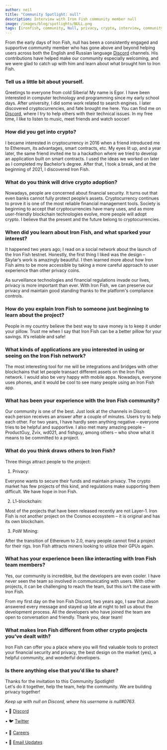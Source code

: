 ```yaml
---
author: neil
title: "Community Spotlight: null"
description: Interview with Iron Fish community member null
image: /images/blog/spotlights/NULL.png
tags: [ironfish, community, Null, privacy, crypto, interview, community-highlight]
---
```


From the early days of Iron Fish, null has been a consistently engaged and supportive community member who has gone above and beyond helping users across both the English and Russian language [Discord](https://discord.com/invite/EkQkEcm8DH) channels. His contributions have helped make our community especially welcoming, and we were glad to catch up with him and learn about what brought him to Iron Fish.

### Tell us a little bit about yourself.

Greetings to everyone from cold Siberia! My name is Egor. I have been interested in computer technology and programming since my early school days. After university, I did some work related to search engines. I later discovered cryptocurrencies, and fate brought me here. You can find me on [Discord](https://discord.ironfish.network/), where I try to help others with their technical issues. In my free time, I like to listen to music, meet friends and watch soccer!

### How did you get into crypto?

I became interested in cryptocurrency in 2016 when a friend introduced me to Ethereum, its advantages, smart contracts, etc. My eyes lit up, and a year later, the same friend invited me to a hackathon where we tried to develop an application built on smart contracts. I used the ideas we worked on later as I completed my Bachelor’s degree. After that, I took a break, and at the beginning of 2021, I discovered Iron Fish.

### What do you think will drive crypto adoption?

Nowadays, people are concerned about financial security. It turns out that even banks cannot fully protect people’s assets. Cryptocurrency continues to prove it is one of the most reliable financial management tools. Society is beginning to accept that cryptocurrencies have many uses, and as more user-friendly blockchain technologies evolve, more people will adopt crypto. I believe that the present and the future belong to cryptocurrencies.

### When did you learn about Iron Fish, and what sparked your interest?

It happened two years ago; I read on a social network about the launch of the Iron Fish testnet. Honestly, the first thing I liked was the design – Skylar’s work is amazingly beautiful. I then learned more about how Iron Fish aims to be more accessible by taking a more careful approach to user experience than other privacy coins.

As surveillance technologies and financial regulations invade our lives, privacy is more important than ever. With Iron Fish, we can preserve our privacy and maintain good standing thanks to the platform's compliance controls.

### How do you explain Iron Fish to someone just beginning to learn about the project?

People in my country believe the best way to save money is to keep it under your pillow. Trust me when I say that Iron Fish can be a better pillow for your savings. It’s reliable and safe!

### What kinds of applications are you interested in using or seeing on the Iron Fish network?

The most interesting tool for me will be integrations and bridges with other blockchains that let people transact different assets on the Iron Fish network. I would also be very happy with mobile apps. Nowadays, everyone uses phones, and it would be cool to see many people using an Iron Fish app.

### What has been your experience with the Iron Fish community?

Our community is one of the best. Just look at the channels in Discord; each person receives an answer after a couple of minutes. Users try to help each other. For two years, I have hardly seen anything negative – everyone tries to be helpful and supportive. I also met many amazing people – ProductGuy, Zvix, wd021, and fishguy, among others – who show what it means to be committed to a project.

### What do you think draws others to Iron Fish?

Three things attract people to the project:

1) Privacy:

Everyone wants to secure their funds and maintain privacy. The crypto market has few projects of this kind, and regulations make supporting them difficult. We have hope in Iron Fish.

2) L1-blockchain:

Most of the projects that have been released recently are not Layer-1. Iron Fish is not another project on the Cosmos ecosystem – it is original and has its own blockchain.

3) PoW Mining:

After the transition of Ethereum to 2.0, many people cannot find a project for their rigs. Iron Fish attracts miners looking to utilize their GPUs again.

### What has your experience been like interacting with Iron Fish team members?

Yes, our community is incredible, but the developers are even cooler. I have never seen the team so involved in communicating with users. With other projects, it can be challenging to reach the team, but this isn’t the case with Iron Fish.

From my first day on the Iron Fish Discord, two years ago, I saw that Jason answered every message and stayed up late at night to tell us about the development process. All the developers who have joined the team are open to conversation and friendly. Thank you, dear team!

### What makes Iron Fish different from other crypto projects you’ve dealt with?

Iron Fish can offer you a place where you will find valuable tools to protect your financial security and privacy, the best design on the market (yes), a helpful community, and wonderful developers.

### Is there anything else that you’d like to share?

Thanks for the invitation to this Community Spotlight!  
Let's do it together, help the team, help the community. We are building privacy together!

*Keep up with null on Discord, where his username is null#0763*.



• 🎤 [Discord](https://discord.ironfish.network)

• 🐦 [Twitter](https://twitter.com/ironfishcrypto)

• 🚀 [Careers](https://ironfish.network/careers)

• 📧 [Email Updates](https://ironfish.network/#email-signup)
